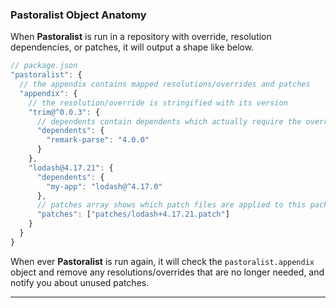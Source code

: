 <section>

### Pastoralist Object Anatomy

When **Pastoralist** is run in a repository with override, resolution dependencies, or patches, it will output a shape like below.

```js
// package.json
"pastoralist": {
  // the appendix contains mapped resolutions/overrides and patches
  "appendix": {
    // the resolution/override is stringified with its version
    "trim@^0.0.3": {
      // dependents contain dependents which actually require the override/resolution dependency
      "dependents": {
        "remark-parse": "4.0.0"
      }
    },
    "lodash@4.17.21": {
      "dependents": {
        "my-app": "lodash@^4.17.0"
      },
      // patches array shows which patch files are applied to this package
      "patches": ["patches/lodash+4.17.21.patch"]
    }
  }
}
```

When ever **Pastoralist** is run again, it will check the `pastoralist.appendix` object and remove any resolutions/overrides that are no longer needed, and notify you about unused patches.

---

</section>
